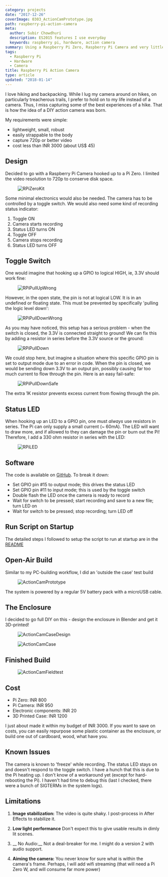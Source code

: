 ```yaml
---
category: projects
date: "2017-12-26"
coverImage: 0303_ActionCamPrototype.jpg
path: raspberry-pi-action-camera
meta:
  author: Subir Chowdhuri
  description: ES2015 features I use everyday
  keywords: raspberry pi, hardware, action camera
summary: Using a Raspberry Pi Zero, Raspberry Pi Camera and very little circuitry, I built a "Poor Man's Action Camera", which can capture 720p (or better) videos.
tags:
  - Raspberry Pi
  - Hardware
  - Camera
title: Raspberry Pi Action Camera
type: article
updated: "2018-01-14"
---
```


I love hiking and backpacking. While I lug my camera around on hikes, on particularly treacherous trails, I prefer to hold on to my life instead of a camera. Thus, I miss capturing some of the best experiences of a hike. That is how the idea of a DIY action camera was born.

My requirements were simple:

- lightweight, small, robust
- easily strappable to the body
- capture 720p or better video
- cost less than INR 3000 (about US$ 45)


## Design

Decided to go with a Raspberry Pi Camera hooked up to a Pi Zero. I limited the video resolution to 720p to conserve disk space.

<Figure>

![RPiZeroKit](PiZeroKit.jpg)

</Figure>

Some minimal electronics would also be needed. The camera has to be controlled by a toggle switch. We would also need some kind of recording status indicator:

1. Toggle ON
2. Camera starts recording
3. Status LED turns ON
4. Toggle OFF
5. Camera stops recording
6. Status LED turns OFF


## Toggle Switch

One would imagine that hooking up a GPIO to logical HIGH, ie, 3.3V should work fine:

<Figure>

![RPiPullUpWrong](PullUp_Wrong.png)

</Figure>

However, in the open state, the pin is not at logical LOW. It is in an undefined or floating state. This must be prevented by specifically 'pulling the logic level down':

<Figure>

![RPiPullDownWrong](PullDown_Wrong.png)

</Figure>

As you may have noticed, this setup has a serious problem - when the switch is closed, the 3.3V is connected straight to ground! We can fix this by adding a resistor in series before the 3.3V source or the ground:

<Figure>

![RPiPullDown](PullDown.png)

</Figure>

We could stop here, but imagine a situation where this specific GPIO pin is set to output mode due to an error in code. When the pin is closed, we would be sending down 3.3V to an output pin, possibly causing far too much current to flow through the pin. Here is an easy fail-safe:

<Figure>

![RPiPullDownSafe](PullDownWithSafety.png)

</Figure>

The extra 1K resistor prevents excess current from flowing through the pin.

## Status LED

When hooking up an LED to a GPIO pin, one must _always_ use resistors in series. The Pi can only supply a small current (~ 60mA). The LED will want to draw more, and if allowed to they can damage the pin or burn out the Pi! Therefore, I add a 330 ohm resistor in series with the LED:

<Figure>

![RPiLED](LED.png)

</Figure>

## Software

The code is available on [GitHub](https://github.com/schowdhuri/axn-cam/).
To break it down:

- Set GPIO pin #15 to output mode; this drives the status LED
- Set GPIO pin #11 to input mode; this is used by the toggle switch
- Double flash the LED once the camera is ready to record
- Wait for switch to be pressed; start recording and save to a new file; turn LED on
- Wait for switch to be pressed; stop recording; turn LED off


## Run Script on Startup

The detailed steps I followed to setup the script to run at startup are in the [README](https://github.com/schowdhuri/axn-cam/)

## Open-Air Build

Similar to my PC-building workflow, I did an 'outside the case' test build

<Figure>

![ActionCamPrototype](0303_ActionCamPrototype.jpg)

</Figure>

The system is powered by a regular 5V battery pack with a microUSB cable.

## The Enclosure

I decided to go full DIY on this - design the enclosure in Blender and get it 3D-printed!

<Figure>

![ActionCamCaseDesign](0301_CaseDesign.jpg)

</Figure>

<Figure>

![ActionCamCase](0302_PrintedCase.jpg)

</Figure>

## Finished Build

<Figure caption="That is me, on the first field test of the action camera - it is the little white box strapped to my chest">

![ActionCamFieldtest](CameraGear.jpg)

</Figure>


## Cost

- Pi Zero: INR 800
- Pi Camera: INR 950
- Electronic components: INR 20
- 3D Printed Case: INR 1200

I just about made it within my budget of INR 3000. If you want to save on costs, you can easily repurpose some plastic container as the enclosure, or build one out of cardboard, wood, what have you.


## Known Issues

The camera is known to 'freeze' while recording. The status LED stays on and doesn't respond to the toggle switch. I have a hunch that this is due to the Pi heating up. I don't know of a workaround yet (except for hard-rebooting the Pi). I haven't had time to debug this (last I checked, there were a bunch of SIGTERMs in the system logs).

## Limitations

1. __Image stabilization:__
The video is quite shaky. I post-process in After Effects to stabilize it.

2. __Low light performance__
Don't expect this to give usable results in dimly lit scenes.

3. __ No Audio:__
Not a deal-breaker for me. I might do a version 2 with audio support.

4. __Aiming the camera:__
You never know for sure what is within the camera's frame. Perhaps, I will add wifi streaming (that will need a Pi Zero W, and will consume far more power)
